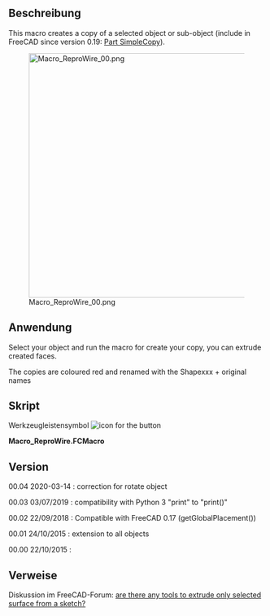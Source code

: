 <languages/>

<div lang="en" dir="ltr" class="mw-content-ltr">
{{Macro
|Name=Macro Repro Wire
|Icon=Macro_ReproWire.png
|Description=This macro creates a copy of a selected object or sub-object<br \>(include in FreeCAD since version 0.19: [[Part_SimpleCopy|Part SimpleCopy]]) 
|Author=Mario52
|Version=00.04
|Date=2020-03-14
|FCVersion=All
|Download=[https://wiki.freecad.org/images/a/a3/Macro_ReproWire.png ToolBar Icon]
}}
</div>

<span id="Description"></span>
==Beschreibung==

<div lang="en" dir="ltr" class="mw-content-ltr">
This macro creates a copy of a selected object or sub-object (include in FreeCAD since version 0.19: [[Part_SimpleCopy|Part SimpleCopy]]).
</div>

[[Image:Macro ReproWire 00.png|480px]]
<div lang="en" dir="ltr" class="mw-content-ltr">
{{Caption|ReproWire}}
</div>

<span id="Usage"></span>
==Anwendung==

<div lang="en" dir="ltr" class="mw-content-ltr">
Select your object and run the macro for create your copy, you can extrude created faces.
</div>

<div lang="en" dir="ltr" class="mw-content-ltr">
The copies are coloured red and renamed with the Shapexxx + original names
</div>

<span id="Script"></span>
==Skript==

Werkzeugleistensymbol [[File:Macro_ReproWire.png|icon for the button]]

''' Macro_ReproWire.FCMacro''' 

{{MacroCode|code=

# -*- coding: utf-8 -*-
from __future__ import unicode_literals
import codecs   #https://docs.python.org/2/howto/unicode.html
import Part,Draft

#24/10/2015, 22/09/2018, 03/07/2019, 14/03/2020

__title__   = "Macro_ReproWire"
__author__  = "Mario52"
__url__     = "https://freecad.org/index-fr.html"
__Wiki__    = "https://wiki.freecad.org/Macro_Repro_Wire"
__version__ = "00.04"
__date__    = "2020/03/14"    #YYYY/MM/DD
__Comment__ = "Compatible with FreeCAD 0.17 0.18 and more"

global objectPlacementAngle ; objectPlacementAngle = ""
def objectRealPlacement3D(obj):
    global objectPlacementAngle
    try:
        objectPlacement      = obj.Shape.Placement
        #### 
        objectPlacementBase  = FreeCAD.Vector(objectPlacement.Base)
        ####
        objectWorkCenter     = objectPlacementBase
        ####
        objectPlacementAngle = objectPlacement.Rotation.toEuler()

        if hasattr(obj, "getGlobalPlacement"):
            globalPlacement       = obj.getGlobalPlacement()
            globalPlacementBase   = FreeCAD.Vector(globalPlacement.Base)
            objectRealPlacement3D = globalPlacementBase.add(objectWorkCenter).sub(objectPlacementBase)
            objectPlacementAngle  = globalPlacement.Rotation.toEuler()
        else:
            objectRealPlacement3D = objectWorkCenter

        return objectRealPlacement3D
    except Exception:
        return FreeCAD.Vector(0.0, 0.0, 0.0)

sel = Gui.Selection.getSelection()
s   = Gui.Selection.getSelectionEx()

try:
    if len(sel) != 0:
            print( "Object(s) : ", len(sel), " , SubObject(s) : ", len(s))
            i2 = ii2 = -1 
            for i in s:
                i2 += 1
                ii2 = -1
                try:
                    FreeCADGui.Selection.getSelectionEx()[i2].SubObjects[ii2]
                    for ii in i.SubElementNames:
                        placementOrigine = objectRealPlacement3D(FreeCAD.ActiveDocument.getObject(i.ObjectName))# search the original Placement
                        ii2 += 1
                        Part.show(FreeCADGui.Selection.getSelectionEx()[i2].SubObjects[ii2].copy())   # create repro shape subObject
                        print( i2+1 ,"/", ii2+1 ,"/", len(s) ," ", i.ObjectName ," ", ii)             # display the info SubObject
                        a = App.ActiveDocument.ActiveObject
                        a.Placement.Base = placementOrigine
                        a.Placement.Rotation = App.Rotation(objectPlacementAngle[0], objectPlacementAngle[1], objectPlacementAngle[2])
                        #    object Name  / original object Name / SubObject Name
                        a.Label = a.Name + " " + i.ObjectName + " " + ii                              # Label for the repro shape
                        try:
                            FreeCADGui.activeDocument().activeObject().LineColor  = (1.0,0.0,0.0)     # give LineColor
                            FreeCADGui.activeDocument().activeObject().PointColor = (1.0,0.0,0.0)     # give PointColor
                            FreeCADGui.activeDocument().activeObject().ShapeColor = (1.0,0.0,0.0)     # give ShapeColor
                        except Exception:
                            None
                except Exception:
#                    print( "Not SubObject")
                    placementOrigine = objectRealPlacement3D(FreeCAD.ActiveDocument.getObject(sel[i2].Name))# search the original Placement
                    Part.show(sel[i2].Shape)                                                          # create repro shape object
                    print( i2+1 ,"/", ii2+1 ,"/", len(s) ," ", sel[i2].Name)                          # display the info SubObject
                    a = App.ActiveDocument.ActiveObject
                    a.Placement.Base = placementOrigine
                    a.Placement.Rotation = App.Rotation(objectPlacementAngle[0], objectPlacementAngle[1], objectPlacementAngle[2])
                    #        object Name  /  original object Name
                    a.Label =a.Name + " " +  sel[i2].Name                                             # Label for the repro shape
                    try:
                        FreeCADGui.activeDocument().activeObject().LineColor  = (1.0,0.0,0.0)         # give LineColor
                        FreeCADGui.activeDocument().activeObject().PointColor = (1.0,0.0,0.0)         # give PointColor
                        FreeCADGui.activeDocument().activeObject().ShapeColor = (1.0,0.0,0.0)         # give ShapeColor
                    except Exception:
                        None
                try:
                    SubElement = FreeCADGui.Selection.getSelectionEx()[0].SubObjects[0]
                    print( FreeCADGui.Selection.getSelectionEx()[0].SubElementNames[0], " : ", SubElement.normalAt(0,0)) # ok Vector pour face
                except Exception:
                    None
                    
            FreeCAD.ActiveDocument.recompute()
    else :
        FreeCAD.Console.PrintError("Select one object" + "\n")
except Exception:
    FreeCAD.Console.PrintError("Unexpected error" + "\n")

}}


<div lang="en" dir="ltr" class="mw-content-ltr">
==Version==
</div>

<div lang="en" dir="ltr" class="mw-content-ltr">
00.04 2020-03-14 : correction for rotate object
</div>

<div lang="en" dir="ltr" class="mw-content-ltr">
00.03 03/07/2019 : compatibility with Python 3 "print" to "print()"
</div>

<div lang="en" dir="ltr" class="mw-content-ltr">
00.02 22/09/2018 : Compatible with FreeCAD 0.17 (getGlobalPlacement())
</div>

<div lang="en" dir="ltr" class="mw-content-ltr">
00.01 24/10/2015 : extension to all objects
</div>

<div lang="en" dir="ltr" class="mw-content-ltr">
00.00 22/10/2015 :
</div>

<span id="Links"></span>
==Verweise==

Diskussion im FreeCAD-Forum: [https://forum.freecad.org/viewtopic.php?f=3&t=12922 are there any tools to extrude only selected surface from a sketch?]


{{clear}}